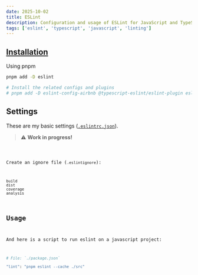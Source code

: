 ```yaml
---
date: 2025-10-02
title: ESLint
description: Configuration and usage of ESLint for JavaScript and TypeScript linting.
tags: ['eslint', 'typescript', 'javascript', 'linting']
---
```



## [Installation](https://eslint.org/docs/latest/use/getting-started#manual-set-up)

Using pnpm

```sh
pnpm add -D eslint

# Install the related configs and plugins
# pnpm add -D eslint-config-airbnb @typescript-eslint/eslint-plugin eslint-plugin-prettier eslint-config-prettier eslint-plugin-import eslint-plugin-import eslint-plugin-react eslint-plugin-import eslint-plugin-react eslint-plugin-jsx-a11y
```

## Settings

These are my basic settings ([`.eslintrc.json`](https://eslint.org/docs/latest/use/configure/)).

> :warning: **Work in progress!**

<Code code={Source} lang="json" title=".eslintrc.json" wrap />

Create an ignore file (`.eslintignore`):

```
build
dist
coverage
analysis
```

## Usage

And here is a script to run eslint on a javascript project:

```sh
# File: `./package.json`

"lint": "pnpm eslint --cache ./src"
```
